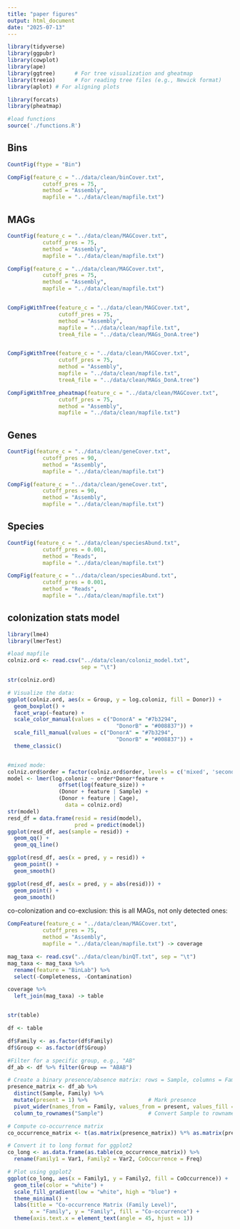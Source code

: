 ```yaml
---
title: "paper figures"
output: html_document
date: "2025-07-13"
---
```


```r

library(tidyverse)
library(ggpubr)
library(cowplot)
library(ape)
library(ggtree)      # For tree visualization and gheatmap
library(treeio)      # For reading tree files (e.g., Newick format)
library(aplot) # For aligning plots

library(forcats)
library(pheatmap)

#load functions
source('./functions.R')

```



## Bins

```r

CountFig(ftype = "Bin")


```



```r

CompFig(feature_c = "../data/clean/binCover.txt",
           cutoff_pres = 75,
           method = "Assembly",
           mapfile = "../data/clean/mapfile.txt") 


```

## MAGs

```r

CountFig(feature_c = "../data/clean/MAGCover.txt",
           cutoff_pres = 75,
           method = "Assembly",
           mapfile = "../data/clean/mapfile.txt") 

```

```r

CompFig(feature_c = "../data/clean/MAGCover.txt",
           cutoff_pres = 75,
           method = "Assembly",
           mapfile = "../data/clean/mapfile.txt")

```

```r




```




```r

CompFigWithTree(feature_c = "../data/clean/MAGCover.txt",
                cutoff_pres = 75,
                method = "Assembly",
                mapfile = "../data/clean/mapfile.txt",
                treeA_file = "../data/clean/MAGs_DonA.tree")



```


```r

CompFigWithTree(feature_c = "../data/clean/MAGCover.txt",
                cutoff_pres = 75,
                method = "Assembly",
                mapfile = "../data/clean/mapfile.txt",
                treeA_file = "../data/clean/MAGs_DonA.tree")


```



```r

CompFigWithTree_pheatmap(feature_c = "../data/clean/MAGCover.txt",
                cutoff_pres = 75,
                method = "Assembly",
                mapfile = "../data/clean/mapfile.txt")


```



## Genes

```r

CountFig(feature_c = "../data/clean/geneCover.txt",
           cutoff_pres = 90,
           method = "Assembly",
           mapfile = "../data/clean/mapfile.txt") 

```

```r

CompFig(feature_c = "../data/clean/geneCover.txt",
           cutoff_pres = 90,
           method = "Assembly",
           mapfile = "../data/clean/mapfile.txt") 


```

## Species

```r

CountFig(feature_c = "../data/clean/speciesAbund.txt",
           cutoff_pres = 0.001,
           method = "Reads",
           mapfile = "../data/clean/mapfile.txt") 

```

```r

CompFig(feature_c = "../data/clean/speciesAbund.txt",
           cutoff_pres = 0.001,
           method = "Reads",
           mapfile = "../data/clean/mapfile.txt") 


```


## colonization stats model

```r

library(lme4)
library(lmerTest)

#load mapfile
colniz.ord <- read.csv("../data/clean/coloniz_model.txt",
                       sep = "\t")

str(colniz.ord)

# Visualize the data:
ggplot(colniz.ord, aes(x = Group, y = log.coloniz, fill = Donor)) +
  geom_boxplot() +
  facet_wrap(~feature) +
  scale_color_manual(values = c("DonorA" = "#7b3294",
                                  "DonorB" = "#008837")) +
  scale_fill_manual(values = c("DonorA" = "#7b3294",
                                  "DonorB" = "#008837")) +
  theme_classic()


#mixed mode:
colniz.ord$order = factor(colniz.ord$order, levels = c('mixed', 'second','first'))
model <- lmer(log.coloniz ~ order*Donor*feature + 
                offset(log(feature_size)) +
                (Donor + feature | Sample) + 
                (Donor + feature | Cage),
                  data = colniz.ord)
str(model)
resd_df = data.frame(resid = resid(model),
                     pred = predict(model))
ggplot(resd_df, aes(sample = resid)) +
  geom_qq() +
  geom_qq_line()

ggplot(resd_df, aes(x = pred, y = resid)) +
  geom_point() +
  geom_smooth()

ggplot(resd_df, aes(x = pred, y = abs(resid))) +
  geom_point() +
  geom_smooth()


```


co-colonization and co-exclusion:
this is all MAGs, not only detected ones:
```r

CompFeature(feature_c = "../data/clean/MAGCover.txt",
           cutoff_pres = 75,
           method = "Assembly",
           mapfile = "../data/clean/mapfile.txt") -> coverage

mag_taxa <- read.csv("../data/clean/binQT.txt", sep = "\t")
mag_taxa <- mag_taxa %>%
  rename(feature = "BinLab") %>%
  select(-Completeness, -Contamination)

coverage %>%
  left_join(mag_taxa) -> table


str(table)


```


```r

df <- table

df$Family <- as.factor(df$Family)
df$Group <- as.factor(df$Group)

#Filter for a specific group, e.g., "AB"
df_ab <- df %>% filter(Group == "ABAB")

# Create a binary presence/absence matrix: rows = Sample, columns = Family
presence_matrix <- df_ab %>%
  distinct(Sample, Family) %>%             
  mutate(present = 1) %>%                   # Mark presence
  pivot_wider(names_from = Family, values_from = present, values_fill = 0) %>%
  column_to_rownames("Sample")              # Convert Sample to rownames

# Compute co-occurrence matrix
co_occurrence_matrix <- t(as.matrix(presence_matrix)) %*% as.matrix(presence_matrix)

# Convert it to long format for ggplot2
co_long <- as.data.frame(as.table(co_occurrence_matrix)) %>%
  rename(Family1 = Var1, Family2 = Var2, CoOccurrence = Freq)

# Plot using ggplot2
ggplot(co_long, aes(x = Family1, y = Family2, fill = CoOccurrence)) +
  geom_tile(color = "white") +
  scale_fill_gradient(low = "white", high = "blue") +
  theme_minimal() +
  labs(title = "Co-occurrence Matrix (Family Level)",
       x = "Family", y = "Family", fill = "Co-occurrence") +
  theme(axis.text.x = element_text(angle = 45, hjust = 1))


```




